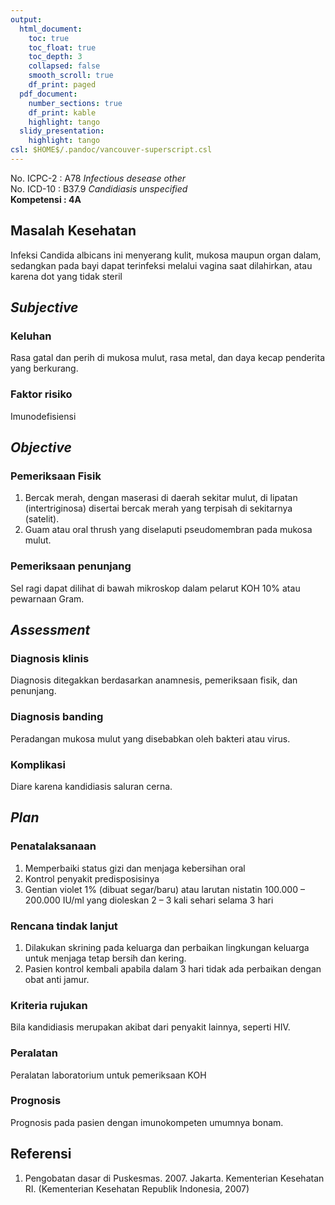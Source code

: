 ```yaml
---
output:
  html_document:
    toc: true
    toc_float: true
    toc_depth: 3
    collapsed: false
    smooth_scroll: true
    df_print: paged
  pdf_document:
    number_sections: true
    df_print: kable
    highlight: tango
  slidy_presentation:
    highlight: tango
csl: $HOME$/.pandoc/vancouver-superscript.csl
---
```


No. ICPC-2	: A78 *Infectious desease other*  
No. ICD-10	: B37.9 *Candidiasis unspecified*  
**Kompetensi	: 4A**

## Masalah Kesehatan

Infeksi Candida albicans ini menyerang kulit, mukosa maupun organ dalam,
sedangkan pada bayi dapat terinfeksi melalui vagina saat dilahirkan, atau
karena dot yang tidak steril

## *Subjective*

### Keluhan

Rasa gatal dan perih di mukosa mulut, rasa metal, dan daya kecap penderita yang
berkurang.

### Faktor risiko

Imunodefisiensi

## *Objective*

### Pemeriksaan Fisik

1. Bercak merah, dengan maserasi di daerah sekitar mulut, di lipatan
   (intertriginosa) disertai bercak merah yang terpisah di sekitarnya
   (satelit).
2. Guam atau oral thrush yang diselaputi pseudomembran pada mukosa mulut.

### Pemeriksaan penunjang

Sel ragi dapat dilihat di bawah mikroskop dalam pelarut KOH 10% atau pewarnaan
Gram.

## *Assessment*

### Diagnosis klinis

Diagnosis ditegakkan berdasarkan anamnesis, pemeriksaan fisik, dan penunjang.

### Diagnosis banding

Peradangan mukosa mulut yang disebabkan oleh bakteri atau virus.

### Komplikasi

Diare karena kandidiasis saluran cerna.

## *Plan*

### Penatalaksanaan

1. Memperbaiki status gizi dan menjaga kebersihan oral
2. Kontrol penyakit predisposisinya
3. Gentian violet 1% (dibuat segar/baru) atau larutan nistatin 100.000 –
   200.000 IU/ml yang dioleskan 2 – 3 kali sehari selama 3 hari

### Rencana tindak lanjut

1. Dilakukan skrining pada keluarga dan perbaikan lingkungan keluarga untuk
   menjaga tetap bersih dan kering.
2. Pasien kontrol kembali apabila dalam 3 hari tidak ada perbaikan dengan obat
   anti jamur.

### Kriteria rujukan

Bila kandidiasis merupakan akibat dari penyakit lainnya, seperti HIV.

### Peralatan

Peralatan laboratorium untuk pemeriksaan KOH

### Prognosis

Prognosis pada pasien dengan imunokompeten umumnya bonam.

## Referensi
1. Pengobatan dasar di Puskesmas. 2007. Jakarta. Kementerian Kesehatan RI.
   (Kementerian Kesehatan Republik Indonesia, 2007)
